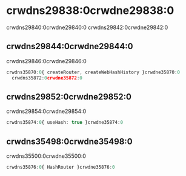 # crwdns29838:0crwdne29838:0

crwdns29840:0crwdne29840:0 crwdns29842:0crwdne29842:0

## crwdns29844:0crwdne29844:0

crwdns29846:0crwdne29846:0

```js
crwdns35870:0{ createRouter, createWebHashHistory }crwdne35870:0
  crwdns35872:0crwdne35872:0
```

## crwdns29852:0crwdne29852:0

crwdns29854:0crwdne29854:0

```ts
crwdns35874:0{ useHash: true }crwdne35874:0
```

## crwdns35498:0crwdne35498:0

crwdns35500:0crwdne35500:0

```jsx
crwdns35876:0{ HashRouter }crwdne35876:0
```

